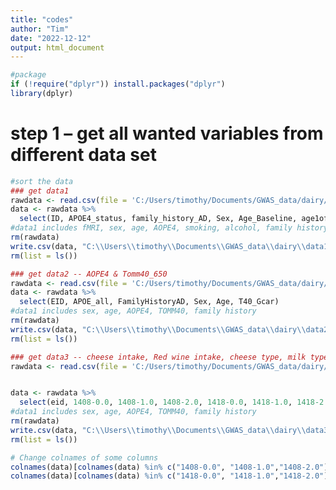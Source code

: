 ```yaml
---
title: "codes"
author: "Tim"
date: "2022-12-12"
output: html_document
---
```

```r
#package
if (!require("dplyr")) install.packages("dplyr")
library(dplyr)
```
# step 1 -- get all wanted variables from different data set
```r
#sort the data
### get data1
rawdata <- read.csv(file = 'C:/Users/timothy/Documents/GWAS_data/dairy/IGF1data.csv')
data <- rawdata %>%
  select(ID, APOE4_status, family_history_AD, Sex, Age_Baseline, age1of3groups, SmokingY08, AlcoholY08, BMI_Y08andY12andY14_mean, rsfMRI_Component1, rsfMRI_Component5, rsfMRI_Component7, rsfMRI_Component9, rsfMRI_Component13, rsfMRI_Component14, rsfMRI_Component20)
#data1 includes fMRI, sex, age, AOPE4, smoking, alcohol, family history, and BMI
rm(rawdata)
write.csv(data, "C:\\Users\\timothy\\Documents\\GWAS_data\\dairy\\data1.csv", row.names=FALSE)
rm(list = ls())
```

```r
### get data2 -- AOPE4 & Tomm40_650
rawdata <- read.csv(file = 'C:/Users/timothy/Documents/GWAS_data/dairy/UKB_Jan_27_2020.csv')
data <- rawdata %>%
  select(EID, APOE_all, FamilyHistoryAD, Sex, Age, T40_Gcar)
#data1 includes sex, age, AOPE4, TOMM40, family history
rm(rawdata)
write.csv(data, "C:\\Users\\timothy\\Documents\\GWAS_data\\dairy\\data2.csv", row.names=FALSE)
rm(list = ls())
```

```r
### get data3 -- cheese intake, Red wine intake, cheese type, milk type
rawdata <- read.csv(file = 'C:/Users/timothy/Documents/GWAS_data/dairy/UKBiobank_Masterfile.csv')


data <- rawdata %>%
  select(eid, 1408-0.0, 1408-1.0, 1408-2.0, 1418-0.0, 1418-1.0, 1418-2.0)
#data1 includes sex, age, AOPE4, TOMM40, family history
rm(rawdata)
write.csv(data, "C:\\Users\\timothy\\Documents\\GWAS_data\\dairy\\data3.csv", row.names=FALSE)
rm(list = ls())

# Change colnames of some columns
colnames(data)[colnames(data) %in% c("1408-0.0", "1408-1.0","1408-2.0")] <- c("CheeseIntake_baseline", "CheeseIntake_1repear", "CheeseIntake_ImagingVisit")
colnames(data)[colnames(data) %in% c("1418-0.0", "1418-1.0","1418-2.0")] <- c("MilkType_baseline", "MilkType_1repear", "MilkType_ImagingVisit")




```





